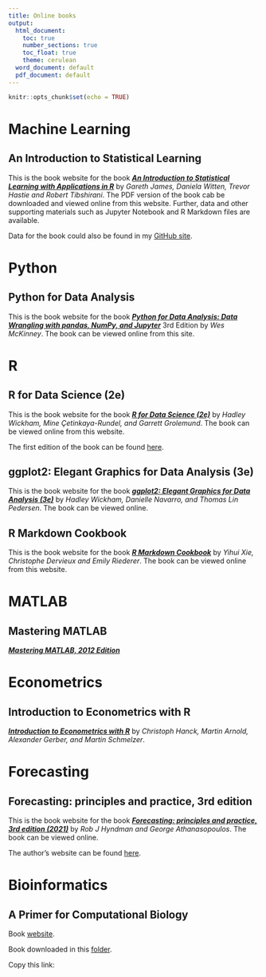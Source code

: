```yaml
---
title: Online books
output:
  html_document:
    toc: true
    number_sections: true
    toc_float: true
    theme: cerulean
  word_document: default
  pdf_document: default
---
```


```r
knitr::opts_chunk$set(echo = TRUE)
```


# Machine Learning

## An Introduction to Statistical Learning

This is the book website for the book ***[An Introduction to Statistical Learning with Applications in R](https://www.statlearning.com/)*** by *Gareth James, Daniela Witten, Trevor Hastie and Robert Tibshirani*. The PDF version of the book cab be downloaded and viewed online from this website. Further, data and other supporting materials such as Jupyter Notebook and R Markdown files are available.

Data for the book could also be found in my [GitHub site](https://github.com/stevenkhwun/Online-resources/tree/main/ISLR).



# Python

## Python for Data Analysis

This is the book website for the book ***[Python for Data Analysis: Data Wrangling with pandas, NumPy, and Jupyter](https://wesmckinney.com/book/)*** 3rd Edition by *Wes McKinney*. The book can be viewed online from this site. 



# R

## R for Data Science (2e)

This is the book website for the book ***[R for Data Science (2e)](https://r4ds.hadley.nz/)*** by *Hadley Wickham, Mine Çetinkaya-Rundel, and Garrett Grolemund*. The book can be viewed online from this website.

The first edition of the book can be found [here](https://r4ds.had.co.nz/).

## ggplot2: Elegant Graphics for Data Analysis (3e)

This is the book website for the book ***[ggplot2: Elegant Graphics for Data Analysis (3e)](https://ggplot2-book.org/)*** by *Hadley Wickham, Danielle Navarro, and Thomas Lin Pedersen*. The book can be viewed online.

## R Markdown Cookbook

This is the book website for the book ***[R Markdown Cookbook](https://bookdown.org/yihui/rmarkdown-cookbook/)*** by *Yihui Xie, Christophe Dervieux and Emily Riederer*. The book can be viewed online from this website.

# MATLAB

## Mastering MATLAB

***[Mastering MATLAB, 2012 Edition](http://www.masteringmatlab.com/)***

# Econometrics

## Introduction to Econometrics with R

***[Introduction to Econometrics with R](https://www.econometrics-with-r.org/index.html)*** by *Christoph Hanck, Martin Arnold, Alexander Gerber, and Martin Schmelzer*.


# Forecasting

## Forecasting: principles and practice, 3rd edition

This is the book website for the book ***[Forecasting: principles and practice, 3rd edition (2021)](https://otexts.com/fpp3/)*** by *Rob J Hyndman and George Athanasopoulos*. The book can be viewed online.

The author's website can be found [here](https://robjhyndman.com/).

# Bioinformatics

## A Primer for Computational Biology

Book [website](https://open.oregonstate.education/computationalbiology/).

Book downloaded in this [folder](Library/Bioinfo/O'Neil_APFCB).

Copy this link: